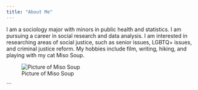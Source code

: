 ```yaml
---
title: "About Me"
---
```

I am a sociology major with minors in public health and statistics. I am pursuing a career in social research and data analysis. I am interested in researching areas of social justice, such as senior issues, LGBTQ+ issues, and criminal justice reform. My hobbies include film, writing, hiking, and playing with my cat Miso Soup.

![Picture of Miso Soup](https://raw.githubusercontent.com/anguswithee/anguswithee.github.io/refs/heads/main/docs/IMG_1641.jpeg)

```

